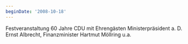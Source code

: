 ```yaml
---
beginDate: '2008-10-18'
---
```


Festveranstaltung 60 Jahre CDU mit Ehrengästen Ministerpräsident a. D. Ernst
Albrecht, Finanzminister Hartmut Möllring u.a.

